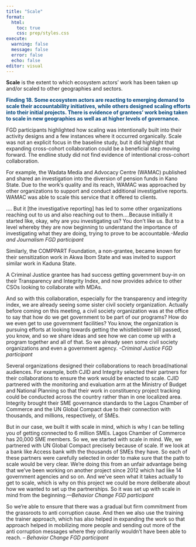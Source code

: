 ```yaml
---
title: "Scale"
format:
  html:
    toc: true
    css: prep/styles.css
execute: 
  warning: false
  message: false
  error: false
  echo: false
editor: visual
---
```


::: definition_box
**Scale** is the extent to which ecosystem actors' work has been taken up and/or scaled to other geographies and sectors.
:::

[**Finding 18. Some ecosystem actors are reacting to emerging demand to scale their accountability initiatives, while others designed scaling efforts into their initial projects. There is evidence of grantees’ work being taken to scale in new geographies as well as at higher levels of governance.**]{style="color: #00457c;"}

FGD participants highlighted how scaling was intentionally built into their activity designs and a few instances where it occurred organically. Scale was not an explicit focus in the baseline study, but it did highlight that expanding cross-cohort collaboration could be a beneficial step moving forward. The endline study did not find evidence of intentional cross-cohort collaboration.

For example, the Wadata Media and Advocacy Centre (WAMAC) published and shared an investigation into the diversion of pension funds in Kano State. Due to the work's quality and its reach, WAMAC was approached by other organizations to support and conduct additional investigative reports. WAMAC was able to scale this service that it offered to clients.

::: box
.... But it \[the investigative reporting\] has led to some other organizations reaching out to us and also reaching out to them....Because initially it started like, okay, why are you investigating us? You don't like us. But to a level whereby they are now beginning to understand the importance of investigating what they are doing, trying to prove to be accountable.*-Media and Journalism FGD participant*
:::

Similarly, the COMPPART Foundation, a non-grantee, became known for their sensitization work in Akwa Ibom State and was invited to support similar work in Kaduna State.

A Criminal Justice grantee has had success getting government buy-in on their Transparency and Integrity Index, and now provides advice to other CSOs looking to collaborate with MDAs.

::: box
And so with this collaboration, especially for the transparency and integrity index, we are already seeing some sister civil society organization. Actually before coming on this meeting, a civil society organization was at the office to say that how do we get government to be part of our programs? How do we even get to use government facilities? You know, the organization is pursuing efforts at looking towards getting the whistleblower bill passed, you know, and so we share ideas and see how we can come up with a program together and all of that. So we already seen some civil society organizations and even a government agency. *-Criminal Justice FGD participant*
:::

Several organizations designed their collaborations to reach broad/national audiences. For example, both CJID and Integrity selected their partners for their collaborations to ensure the work would be enacted to scale. CJID partnered with the monitoring and evaluation arm at the Ministry of Budget and National Planning so that their work in constituency project tracking could be conducted across the country rather than in one localized area. Integrity brought their SME governance standards to the Lagos Chamber of Commerce and the UN Global Compact due to their connection with thousands, and millions, respectively, of SMEs.

::: box
But in our case, we built it with scale in mind, which is why I can be telling you of getting connected to 6 million SMEs. Lagos Chamber of Commerce has 20,000 SME members. So we, we started with scale in mind. We, we partnered with UN Global Compact precisely because of scale. If we look at a bank like Access bank with the thousands of SMEs they have. So each of these partners were carefully selected in order to make sure that the path to scale would be very clear. We're doing this from an unfair advantage being that we've been working on another project since 2012 which had like 14 government agencies and so on. And we've seen what it takes actually to get to scale, which is why on this project we could be more deliberate about how we wanted to set up the partnerships. So it was set up with scale in mind from the beginning.*—Behavior Change FGD participant*

So we're able to ensure that there was a gradual but firm commitment from the grassroots to anti corruption cause. And then we also use the training the trainer approach, which has also helped in expanding the work so that approach helped in mobilizing more people and sending out more of the anti corruption messages where they ordinarily wouldn't have been able to reach. *– Behavior Change FGD participant*
:::
